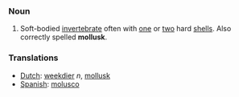 ===Noun===

#Soft-bodied [[invertebrate]] often with [[one]] or [[two]] hard [[shell]]s.  Also correctly spelled '''mollusk'''.

===Translations===
*[[Dutch]]: [[weekdier]] ''n'', [[mollusk]]
*[[Spanish]]: [[molusco]]